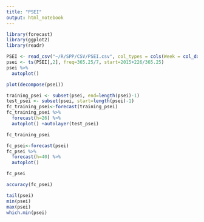 ```yaml
---
title: "PSEI"
output: html_notebook
---
```


```r
library(forecast)
library(ggplot2)
library(readr)
```

```r
PSEI <- read_csv("~/R/SPP/CSV/PSEI.csv", col_types = cols(Week = col_date(format = "%Y-%m-%d")))
psei <- ts(PSEI[,2], freq=365.25/7, start=2015+226/365.25)
psei %>%
  autoplot()
```

```r
plot(decompose(psei))
```

```r
training_psei <- subset(psei, end=length(psei)-1)
test_psei <- subset(psei, start=length(psei)-1)
fc_training_psei<-forecast(training_psei)
fc_training_psei %>%
  forecast(h=26) %>%
  autoplot() +autolayer(test_psei)
```

```r
fc_training_psei
```

```r
fc_psei<-forecast(psei)
fc_psei %>%
  forecast(h=40) %>%
  autoplot()
```

```r
fc_psei
```

```r
accuracy(fc_psei)
```

```r
tail(psei)
min(psei)
max(psei)
which.min(psei)
```